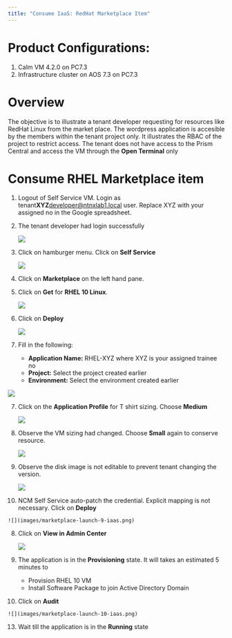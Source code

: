 ```yaml
---
title: "Consume IaaS: RedHat Marketplace Item"
---
```


# Product Configurations:

1.  Calm VM 4.2.0 on PC7.3
2.  Infrastructure cluster on AOS 7.3 on PC7.3

# Overview

The objective is to illustrate a tenant developer requesting for resources like RedHat Linux from the 
market place.  The wordpress application is accesible by the members within the tenant project only.  It 
illustrates the RBAC of the project to restrict access.  The tenant does not have access to the 
Prism Central and access the VM through the **Open Terminal** only

# Consume RHEL Marketplace item

1.  Logout of Self Service VM.  Login as tenant**XYZ**developer@ntnxlab1.local user.  Replace XYZ with your assigned no in the Google spreadsheet.

2.  The tenant developer had login successfully

    ![](images/developer-home-screen.png)

2.  Click on hamburger menu.  Click on **Self Service**

    ![](images/appswitcher-self-service.png)

3.  Click on **Marketplace** on the left hand pane.

4.  Click on **Get** for **RHEL 10 Linux**.  

    ![](images/marketplace-rhel.png)

5.  Click on **Deploy**

    ![](images/marketplace-launch-4-iaas.png)

6.  Fill in the following:

    - **Application Name:** RHEL-XYZ where XYZ is your assigned trainee no
    - **Project:** Select the project created earlier
    - **Environment:** Select the environment created earlier

   ![](images/marketplace-launch-5-iaas.png)

7.  Click on the **Application Profile** for T shirt sizing.  Choose **Medium**

    ![](images/marketplace-launch-6-iaas.png)

8.  Observe the VM sizing had changed.  Choose **Small** again to conserve resource.

    ![](images/marketplace-launch-7-iaas.png)

9.  Observe the disk image is not editable to prevent tenant changing the version.

    ![](images/marketplace-launch-8-iaas.png)

10.  NCM Self Service auto-patch the credential.  Explicit mapping is not necessary.  Click on **Deploy**

    ![](images/marketplace-launch-9-iaas.png)

8.  Click on **View in Admin Center**

    ![](images/marketplace-launch-7.png)

9.  The application is in the **Provisioning** state.  It will takes an estimated 5 minutes to 

    - Provision RHEL 10 VM
    - Install Software Package to join Active Directory Domain

10.  Click on **Audit**

    ![](images/marketplace-launch-10-iaas.png)

13.  Wait till the application is in the **Running** state
